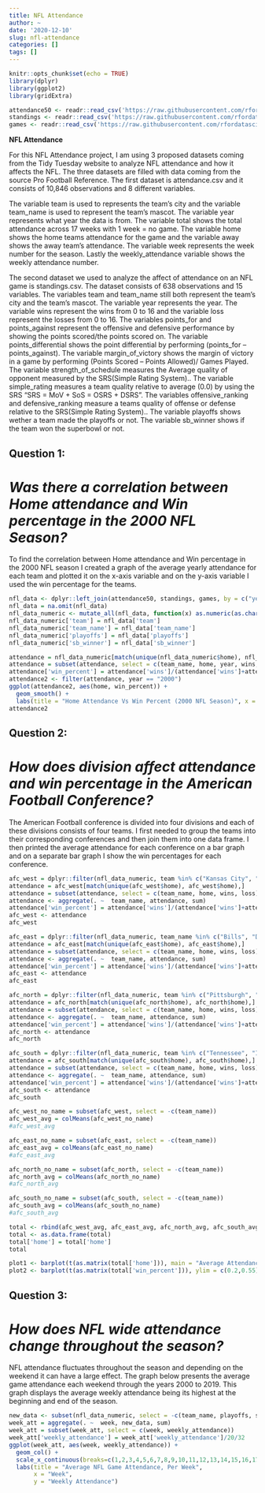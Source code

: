 ```yaml
---
title: NFL Attendance
author: ~
date: '2020-12-10'
slug: nfl-attendance
categories: []
tags: []
---
```


```r
knitr::opts_chunk$set(echo = TRUE)
library(dplyr)
library(ggplot2)
library(gridExtra)
```

```r
attendance50 <- readr::read_csv('https://raw.githubusercontent.com/rfordatascience/tidytuesday/master/data/2020/2020-02-04/attendance.csv')
standings <- readr::read_csv('https://raw.githubusercontent.com/rfordatascience/tidytuesday/master/data/2020/2020-02-04/standings.csv')
games <- readr::read_csv('https://raw.githubusercontent.com/rfordatascience/tidytuesday/master/data/2020/2020-02-04/games.csv')
``` 


**__NFL Attendance__**

For this NFL Attendance project, I am using 3 proposed datasets coming from the Tidy Tuesday website to analyze NFL attendance and how it affects the NFL. The three datasets are filled with data coming from the source Pro Football Reference. The first dataset is attendance.csv and it consists of 10,846 observations and 8 different variables. 

The variable team is used to represents the team’s city and the variable team_name is used to represent the team’s mascot. The variable year represents what year the data is from. The variable total shows the total attendance across 17 weeks with 1 week = no game. The variable home shows the home teams attendance for the game and the variable away shows the away team’s attendance. The variable week represents the week number for the season. Lastly the weekly_attendance variable shows the weekly attendance number.

The second dataset we used to analyze the affect of attendance on an NFL game is standings.csv. The dataset consists of 638 observations and 15 variables. The variables team and team_name still both represent the team’s city and the team’s mascot. The variable year represents the year. The variable wins represent the wins from 0 to 16 and the variable loss represent the losses from 0 to 16. The variables points_for and points_against represent the offensive and defensive performance by showing the points scored/the points scored on. The variable points_differential shows the point differential by performing (points_for – points_against). The variable margin_of_victory shows the margin of victory in a game by performing (Points Scored – Points Allowed)/ Games Played. The variable strength_of_schedule measures the Average quality of opponent measured by the SRS(Simple Rating System).. The variable simple_rating measures a team quality relative to average (0.0) by using the SRS “SRS = MoV + SoS = OSRS + DSRS”. The variables offensive_ranking and defensive_ranking measure a teams quality of offense or defense relative to the SRS(Simple Rating System).. The variable playoffs shows wether a team made the playoffs or not. The variable sb_winner shows if the team won the superbowl or not.

## __Question 1:__
# _Was there a correlation between Home attendance and Win percentage in the 2000 NFL Season?_ 

To find the correlation between Home attendance and Win percentage in the 2000 NFL season I created a graph of the average yearly attendance for each team and plotted it on the x-axis variable and on the y-axis variable I used the win percentage for the teams.

```r
nfl_data <- dplyr::left_join(attendance50, standings, games, by = c("year", "team_name", "team"))
nfl_data = na.omit(nfl_data)
nfl_data_numeric <- mutate_all(nfl_data, function(x) as.numeric(as.character(x)))
nfl_data_numeric['team'] = nfl_data['team']
nfl_data_numeric['team_name'] = nfl_data['team_name']
nfl_data_numeric['playoffs'] = nfl_data['playoffs']
nfl_data_numeric['sb_winner'] = nfl_data['sb_winner']

attendance = nfl_data_numeric[match(unique(nfl_data_numeric$home), nfl_data_numeric$home),]
attendance = subset(attendance, select = c(team_name, home, year, wins, loss))
attendance['win_percent'] = attendance['wins']/(attendance['wins']+attendance['loss'])
attendance2 <- filter(attendance, year == "2000")
ggplot(attendance2, aes(home, win_percent)) +
  geom_smooth() +
  labs(title = "Home Attendance Vs Win Percent (2000 NFL Season)", x = "Yearly Attendance", y = "Win Percentage" )
attendance2
```

## __Question 2:__
# _How does division affect attendance and win percentage in the American Football Conference?_ 
The American Football conference is divided into four divisions and each of these divisions consists of four teams. I first needed to group the teams into their corresponding conferences and then join them into one data frame. I then printed the average attendance for each conference on a bar graph and on a separate bar graph I show the win percentages for each conference. 

```r
afc_west = dplyr::filter(nfl_data_numeric, team %in% c("Kansas City", "Oakland", "Denver", "San Diego"))
attendance = afc_west[match(unique(afc_west$home), afc_west$home),]
attendance = subset(attendance, select = c(team_name, home, wins, loss))
attendance <- aggregate(. ~  team_name, attendance, sum)
attendance['win_percent'] = attendance['wins']/(attendance['wins']+attendance['loss'])
afc_west <- attendance
afc_west

afc_east = dplyr::filter(nfl_data_numeric, team_name %in% c("Bills", "Dolphins", "Patriots", "Jets"))
attendance = afc_east[match(unique(afc_east$home), afc_east$home),]
attendance = subset(attendance, select = c(team_name, home, wins, loss))
attendance <- aggregate(. ~  team_name, attendance, sum)
attendance['win_percent'] = attendance['wins']/(attendance['wins']+attendance['loss'])
afc_east <- attendance
afc_east

afc_north = dplyr::filter(nfl_data_numeric, team %in% c("Pittsburgh", "Cleveland", "Baltimore", "Cincinnati"))
attendance = afc_north[match(unique(afc_north$home), afc_north$home),]
attendance = subset(attendance, select = c(team_name, home, wins, loss))
attendance <- aggregate(. ~  team_name, attendance, sum)
attendance['win_percent'] = attendance['wins']/(attendance['wins']+attendance['loss'])
afc_north <- attendance
afc_north

afc_south = dplyr::filter(nfl_data_numeric, team %in% c("Tennessee", "Indianapolis", "Houston", "Jacksonville"))
attendance = afc_south[match(unique(afc_south$home), afc_south$home),]
attendance = subset(attendance, select = c(team_name, home, wins, loss))
attendance <- aggregate(. ~  team_name, attendance, sum)
attendance['win_percent'] = attendance['wins']/(attendance['wins']+attendance['loss'])
afc_south <- attendance
afc_south

afc_west_no_name = subset(afc_west, select = -c(team_name))
afc_west_avg = colMeans(afc_west_no_name)
#afc_west_avg

afc_east_no_name = subset(afc_east, select = -c(team_name))
afc_east_avg = colMeans(afc_east_no_name)
#afc_east_avg

afc_north_no_name = subset(afc_north, select = -c(team_name))
afc_north_avg = colMeans(afc_north_no_name)
#afc_north_avg

afc_south_no_name = subset(afc_south, select = -c(team_name))
afc_south_avg = colMeans(afc_south_no_name)
#afc_south_avg

total <- rbind(afc_west_avg, afc_east_avg, afc_north_avg, afc_south_avg)
total <- as.data.frame(total)
total['home'] = total['home']
total

plot1 <- barplot(t(as.matrix(total['home'])), main = "Average Attendance Per AFC Divsion", names.arg=c("AFC West", "AFC East", "AFC North", "AFC South"), beside=TRUE)
plot2 <- barplot(t(as.matrix(total['win_percent'])), ylim = c(0.2,0.55), main = "Win Percentage Per AFC Divsion", cex.axis=1.3, names.arg=c("AFC West", "AFC East", "AFC North", "AFC South"), beside=TRUE)
```

## __Question 3:__
# _How does NFL wide attendance change throughout the season?_
NFL attendance fluctuates throughout the season and depending on the weekend it can have a large effect. The graph below presents the average game attendance each weekend through the years 2000 to 2019. This graph displays the average weekly attendance being its highest at the beginning and end of the season.
```r
new_data <- subset(nfl_data_numeric, select = -c(team_name, playoffs, sb_winner, team) )
week_att = aggregate(. ~  week, new_data, sum)
week_att = subset(week_att, select = c(week, weekly_attendance))
week_att['weekly_attendance'] = week_att['weekly_attendance']/20/32
ggplot(week_att, aes(week, weekly_attendance)) +
  geom_col() +
  scale_x_continuous(breaks=c(1,2,3,4,5,6,7,8,9,10,11,12,13,14,15,16,17)) +
  labs(title = "Average NFL Game Attendance, Per Week",
       x = "Week",
       y = "Weekly Attendance")
```

